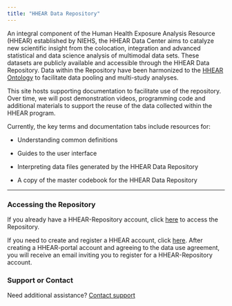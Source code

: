 ```yaml
---
title: "HHEAR Data Repository"
---
```


An integral component of the Human Health Exposure Analysis Resource (HHEAR) established by NIEHS, the HHEAR Data Center aims to catalyze new scientific insight from the colocation, integration and advanced statistical and data science analysis of multimodal data sets. These datasets are publicly available and accessible through the HHEAR Data Repository. Data within the Repository have been harmonized to the [HHEAR Ontology](https://bioportal.bioontology.org/ontologies/HHEAR) to facilitate data pooling and multi-study analyses.

This site hosts supporting documentation to facilitate use of the repository. Over time, we will post demonstration videos, programming code and additional materials to support the reuse of the data collected within the HHEAR program.

Currently, the key terms and documentation tabs include resources for:

  * Understanding common definitions

  * Guides to the user interface

  * Interpreting data files generated by the HHEAR Data Repository
  
  * A copy of the master codebook for the HHEAR Data Repository

*** 

### Accessing the Repository

If you already have a HHEAR-Repository account, click [here](https://hadatac-web.mssm.edu/hadatac/login) to access the Repository. 

If you need to create and register a HHEAR account, click [here](https://hheardatacenter.mssm.edu/Register/Terms). After creating a HHEAR-portal account and agreeing to the data use agreement, you will receive an email inviting you to register for a HHEAR-Repository account. 

### Support or Contact

Need additional assistance?  [Contact support](mailto:hhearsupport@mssm.edu) 
